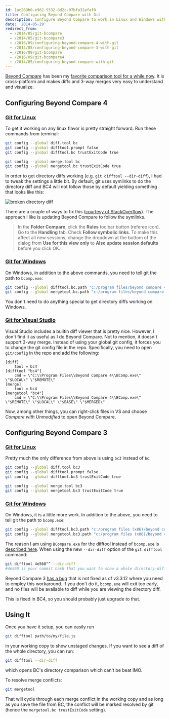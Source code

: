 ```yaml
---
id: 1ac269b0-e962-5532-8d2c-07bfa32afaf0
title: Configuring Beyond Compare with Git
description: Configure Beyond Compare to work in Linux and Windows with directory diffing.
date: '2014-05-29'
redirect_from:
  - /2014/05/git-bcompare
  - /2014/05/git-bcompare3
  - /2016/09/configuring-beyond-compare-4-with-git
  - /2014/05/configuring-beyond-compare-3-with-git
  - /2016/09/git-bcompare
  - /2016/09/git-bcompare4
  - /2014/05/configuring-beyond-compare-with-git
---
```


[Beyond Compare](http://www.scootersoftware.com/) has been my [favorite comparison tool for a while now](/2009/04/tortoise-svn-settings-for-beyond-compare-3/). It is cross-platform and makes diffs and 3-way merges very easy to understand and visualize.

## Configuring Beyond Compare 4

### [Git for Linux](http://www.scootersoftware.com/support.php?zz=kb_vcs#gitlinux)

To get it working on any linux flavor is pretty straight forward. Run these commands from terminal:

```bash
git config --global diff.tool bc
git config --global difftool.prompt false
git config --global difftool.bc trustExitCode true

git config --global merge.tool bc
git config --global mergetool.bc trustExitCode true
```

In order to get directory diffs working (e.g. `git difftool --dir-diff`), I had to tweak the settings a little bit. By default, git uses symlinks to do the directory diff and BC4 will not follow those by default yielding something that looks like this:

![broken directory diff](./dir-diffs.png)

There are a couple of ways to fix this ([courtesy of StackOverflow](http://stackoverflow.com/a/35319884/316108)). The approach I like is updating Beyond Compare to follow the symlinks.

> In the **Folder Compare**, click the **Rules** toolbar button (referee icon). Go to the **Handling** tab. Check **Follow symbolic links**. To make this affect all new sessions, change the dropdown at the bottom of the dialog from **Use for this view only** to **Also update session defaults** before you click OK.

### [Git for Windows](http://www.scootersoftware.com/support.php?zz=kb_vcs#gitwindows)

On Windows, in addition to the above commands, you need to tell git the path to `bcomp.exe`:

```bash
git config --global difftool.bc.path "c:/program files/beyond compare 4/bcomp.exe"
git config --global mergetool.bc.path "c:/program files/beyond compare 4/bcomp.exe"
```

You don't need to do anything special to get directory diffs working on Windows.

### [Git for Visual Studio](http://www.scootersoftware.com/support.php?zz=kb_vcs#visualstudio-git)

Visual Studio includes a builtin diff viewer that is pretty nice. However, I don't find it as useful as I do Beyond Compare. Not to mention, it doesn't support 3-way merge. Instead of using your global git config, it forces you to change the git config file in the repo. Specifically, you need to open `git/config` in the repo and add the following:

```
[diff]
	tool = bc4
[difftool "bc4"]
	cmd = \"C:\\Program Files\\Beyond Compare 4\\BComp.exe\" \"$LOCAL\" \"$REMOTE\"
[merge]
	tool = bc4
[mergetool "bc4"]
	cmd = \"C:\\Program Files\\Beyond Compare 4\\BComp.exe\" \"$REMOTE\" \"$LOCAL\" \"$BASE\" \"$MERGED\"
```

Now, among other things, you can right-click files in VS and choose _Compare with Unmodified_ to open Beyond Compare.

## Configuring Beyond Compare 3

### [Git for Linux](http://www.scootersoftware.com/support.php?zz=kb_vcs#gitlinux)

Pretty much the only difference from above is using `bc3` instead of `bc`:

```bash
git config --global diff.tool bc3
git config --global difftool.prompt false
git config --global difftool.bc3 trustExitCode true

git config --global merge.tool bc3
git config --global mergetool.bc3 trustExitCode true
```

### [Git for Windows](http://www.scootersoftware.com/support.php?zz=kb_vcs#gitwindows)

On Windows, it is a little more work. In addition to the above, you need to tell git the path to `bcomp.exe`:

```bash
git config --global difftool.bc3.path "c:/program files (x86)/beyond compare 3/BCompare.exe"
git config --global mergetool.bc3.path "c:/program files (x86)/beyond compare 3/bcomp.exe"
```

The reason I am using `BCompare.exe` for the difftool instead of `bcomp.exe` is [described here](http://stackoverflow.com/a/13637243/316108). When using the new `--dir-diff` option of the `git difftool` command:

```bash
git difftool 4e560^^ --dir-diff
#4e560 is your commit hash that you want to show a whole directory-diff on in BC
```

Beyond Compare 3 [has a bug](http://theo.im/blog/2012/10/27/directory-comparison-for-git-difftool/) that is not fixed as of v3.3.12 where you need to employ this workaround. If you don't do it, `bcomp.exe` will exit too early, and no files will be available to diff while you are viewing the directory diff.

This is fixed in BC4, so you should probably just upgrade to that.

## Using It

Once you have it setup, you can easily run

```bash
git difftool path/to/my/file.js
```

in your working copy to show unstaged changes. If you want to see a diff of the whole directory, you can run:

```bash
git difftool --dir-diff
```

which opens BC's directory comparison which can't be beat IMO.

To resolve merge conflicts:

```bash
git mergetool
```

That will cycle through each merge conflict in the working copy and as long as you save the file from BC, the conflict will be marked resolved by git (hence the `mergetool.bc trustExitCode` setting).